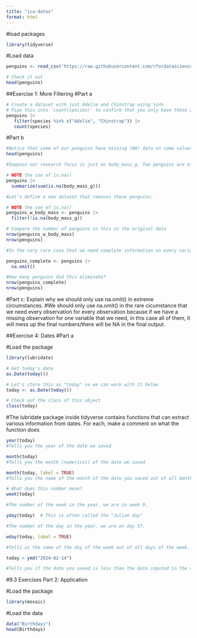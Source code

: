 ```yaml
---
title: "ica-dates"
format: html
---
```


#load packages
```r
library(tidyverse)
```

#Load data
```r
penguins <- read_csv('https://raw.githubusercontent.com/rfordatascience/tidytuesday/master/data/2020/2020-07-28/penguins.csv')

# Check it out
head(penguins)
```


##Exercise 1: More Filtering
#Part a
```r
# Create a dataset with just Adelie and Chinstrap using %in%
# Pipe this into `count(species)` to confirm that you only have these 2 species
penguins |> 
   filter(species %in% c("Adelie", "Chinstrap")) |> 
   count(species)

```

#Part b 
```r
#Notice that some of our penguins have missing (NA) data on some values:
head(penguins)
```

```r
#Suppose our research focus is just on body_mass_g. Two penguins are missing this info:

# NOTE the use of is.na()
penguins |> 
  summarize(sum(is.na(body_mass_g))) 
```
```r
#Let’s define a new dataset that removes these penguins:

# NOTE the use of is.na()
penguins_w_body_mass <- penguins |> 
  filter(!is.na(body_mass_g))

# Compare the number of penguins in this vs the original data
nrow(penguins_w_body_mass)
nrow(penguins)
```

```r
#In the very rare case that we need complete information on every variable for the specific task at hand, we can use na.omit() to get rid of any penguin that’s missing info on any variable:

penguins_complete <- penguins |> 
  na.omit()

#How many penguins did this eliminate?
nrow(penguins_complete)
nrow(penguins)
```

#Part c: Explain why we should only use na.omit() in extreme circumstances.
#We should only use na.omit() in the rare cicumstance that we need every observation for every observation because if we have a missing observation for one variable that we need, in this case all of them, it will mess up the final numbers/there will be NA in the final output. 

##Exercise 4: Dates
#Part a


#Load the package 
```r
library(lubridate)
```

```r
# Get today's date
as.Date(today())

# Let's store this as "today" so we can work with it below
today <- as.Date(today())

# Check out the class of this object
class(today)
```

#The lubridate package inside tidyverse contains functions that can extract various information from dates. For each, make a comment on what the function does
```r
year(today)
#Tells you the year of the date we saved
```
```r
month(today)
#Tells you the month (numerical) of the date we saved
```
```r
month(today, label = TRUE)
#Tells you the name of the month of the date you saved out of all month names
```

```r
# What does this number mean?
week(today)

#The number of the week in the year. we are in week 9.
```

```r
yday(today)  # This is often called the "Julian day"

#The number of the day in the year. we are on day 57.
```
```r
wday(today, label = TRUE)

#Tells us the name of the day of the week out of all days of the week. 
```
```r
today < ymd("2024-02-14") 

#Tells you if the date you saved is less than the date inputed in the code
```

#9.3 Exercises Part 2: Application

#Load the package
```r
library(mosaic)
```

#Load the data
```r
data("Birthdays")
head(Birthdays)
```

